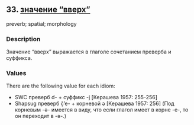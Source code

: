 ## 33. <a href =  'https://agricolamz.github.io/The_Circassian_Isoglosses_Database/33.html'>значение "вверх"</a>
preverb; spatial; morphology

### Description

Значение "вверх" выражается в глаголе сочетанием преверба и суффикса.

### Values
There are the following value for each idiom:

* SWC  преверб d- + суффикс -j [Керашева 1957: 255-256] 
* Shapsug  преверб č̣’e- + корневой ə [Керашева 1957: 256] (Под корневым -ə- имеется в виду, что если глагол имеет в корне -e-, то он переходит в -ə-.)

